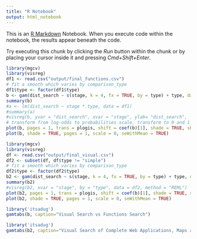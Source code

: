 ```yaml
---
title: "R Notebook"
output: html_notebook
---
```


This is an [R Markdown](http://rmarkdown.rstudio.com) Notebook. When you execute code within the notebook, the results appear beneath the code. 

Try executing this chunk by clicking the *Run* button within the chunk or by placing your cursor inside it and pressing *Cmd+Shift+Enter*. 

```r
library(mgcv)
library(visreg)
df1 <- read.csv("output/final_functions.csv")
# fit a smooth which varies by comparison_type
df1$type <- factor(df1$type)
b <- gam(dist_search ~ s(stage, k = 4, fx = TRUE, by = type) + type, data = df1, family = betar(link="logit"), method = "REML")
summary(b)
#a <- lm(dist_search ~ stage * type, data = df1)
#summary(a)
#visreg(b, yvar = "dist_search", xvar = "stage", ylab= "dist_search",  by = "type", data = df1, method = "REML")
# transform from log-odds to probabilities scale, transform to 0 and 1
plot(b, pages = 1, trans = plogis, shift = coef(b)[1], shade = TRUE, shade.col = "lightgreen", col= "purple")
plot(b, shade = TRUE, pages = 1, scale = 0, seWithMean = TRUE)
```

```r
library(mgcv)
library(visreg)
df <- read.csv("output/final_visual.csv")
df2 <- subset(df, df$type != "simple")  
# fit a smooth which varies by comparison_type
df2$type <- factor(df2$type)
b2 <- gam(dist_search ~ s(stage, k = 4, fx = TRUE, by = type) + type, data = df2, family = betar(link="logit"), method = "REML")
summary(b2)
#visreg(b2, xvar = "stage", by = "type", data = df2, method = "REML")
plot(b2, pages = 1, trans = plogis, shift = coef(b)[1], shade = TRUE, shade.col = "lightgreen", col= "purple")
plot(b2, shade = TRUE, pages = 1, scale = 0, seWithMean = TRUE)
```

```r
library('itsadug')
gamtabs(b, caption="Visual Search vs Functions Search")
```

```r
library('itsadug')
gamtabs(b2, caption="Visual Search of Complete Web Applications, Maps and Charts")
```

